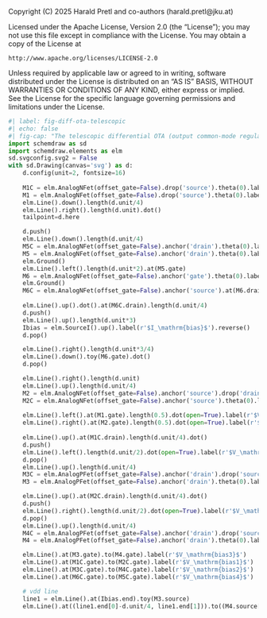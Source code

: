 ::: {.content-hidden}
Copyright (C) 2025 Harald Pretl and co-authors (harald.pretl@jku.at)

Licensed under the Apache License, Version 2.0 (the "License");
you may not use this file except in compliance with the License.
You may obtain a copy of the License at

    http://www.apache.org/licenses/LICENSE-2.0

Unless required by applicable law or agreed to in writing, software
distributed under the License is distributed on an "AS IS" BASIS,
WITHOUT WARRANTIES OR CONDITIONS OF ANY KIND, either express or implied.
See the License for the specific language governing permissions and
limitations under the License.
:::

```python
#| label: fig-diff-ota-telescopic
#| echo: false
#| fig-cap: "The telescopic differential OTA (output common-mode regulation and biasing details are not shown)."
import schemdraw as sd
import schemdraw.elements as elm
sd.svgconfig.svg2 = False
with sd.Drawing(canvas='svg') as d:
    d.config(unit=2, fontsize=16)
    
    M1C = elm.AnalogNFet(offset_gate=False).drop('source').theta(0).label(r'$M_\mathrm{1C}$')
    M1 = elm.AnalogNFet(offset_gate=False).drop('source').theta(0).label('$M_1$', loc='right').reverse()
    elm.Line().down().length(d.unit/4)
    elm.Line().right().length(d.unit).dot()
    tailpoint=d.here

    d.push()
    elm.Line().down().length(d.unit/4)
    M5C = elm.AnalogNFet(offset_gate=False).anchor('drain').theta(0).label(r'$M_\mathrm{5C}$', loc='right').reverse()
    M5 = elm.AnalogNFet(offset_gate=False).anchor('drain').theta(0).label(r'$M_\mathrm{5}$', loc='right').reverse()
    elm.Ground()
    elm.Line().left().length(d.unit*2).at(M5.gate)
    M6 = elm.AnalogNFet(offset_gate=False).anchor('gate').theta(0).label('$M_6$')
    elm.Ground() 
    M6C = elm.AnalogNFet(offset_gate=False).anchor('source').at(M6.drain).theta(0).label(r'$M_\mathrm{6C}$')
    
    elm.Line().up().dot().at(M6C.drain).length(d.unit/4)
    d.push()
    elm.Line().up().length(d.unit*3)
    Ibias = elm.SourceI().up().label(r'$I_\mathrm{bias}$').reverse()
    d.pop()

    elm.Line().right().length(d.unit*3/4)
    elm.Line().down().toy(M6.gate).dot()
    d.pop()

    elm.Line().right().length(d.unit)
    elm.Line().up().length(d.unit/4)
    M2 = elm.AnalogNFet(offset_gate=False).anchor('source').drop('drain').theta(0).label('$M_2$')
    M2C = elm.AnalogNFet(offset_gate=False).anchor('source').theta(0).label(r'$M_\mathrm{2C}$', loc='right').reverse()
    
    elm.Line().left().at(M1.gate).length(0.5).dot(open=True).label(r'$V_\mathrm{in,p}$', 'left')
    elm.Line().right().at(M2.gate).length(0.5).dot(open=True).label(r'$V_\mathrm{in,n}$', 'right')
    
    elm.Line().up().at(M1C.drain).length(d.unit/4).dot()
    d.push()
    elm.Line().left().length(d.unit/2).dot(open=True).label(r'$V_\mathrm{out,n}$', loc='left')
    d.pop()
    elm.Line().up().length(d.unit/4)
    M3C = elm.AnalogPFet(offset_gate=False).anchor('drain').drop('source').theta(0).label(r'$M_\mathrm{3C}$')
    M3 = elm.AnalogPFet(offset_gate=False).anchor('drain').theta(0).label('$M_3$')

    elm.Line().up().at(M2C.drain).length(d.unit/4).dot()
    d.push()
    elm.Line().right().length(d.unit/2).dot(open=True).label(r'$V_\mathrm{out,p}$', 'right')
    d.pop()
    elm.Line().up().length(d.unit/4)
    M4C = elm.AnalogPFet(offset_gate=False).anchor('drain').drop('source').theta(0).label(r'$M_\mathrm{4C}$', loc='right').reverse()
    M4 = elm.AnalogPFet(offset_gate=False).anchor('drain').theta(0).label('$M_4$', loc='right').reverse()

    elm.Line().at(M3.gate).to(M4.gate).label(r'$V_\mathrm{bias3}$')
    elm.Line().at(M1C.gate).to(M2C.gate).label(r'$V_\mathrm{bias1}$')
    elm.Line().at(M3C.gate).to(M4C.gate).label(r'$V_\mathrm{bias2}$')
    elm.Line().at(M6C.gate).to(M5C.gate).label(r'$V_\mathrm{bias4}$')

    # vdd line
    line1 = elm.Line().at(Ibias.end).toy(M3.source)
    elm.Line().at((line1.end[0]-d.unit/4, line1.end[1])).to((M4.source[0]+d.unit/4, M4.source[1])).label(r'$V_\mathrm{DD}$').linewidth(3)
```
